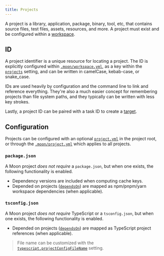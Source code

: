 ```yaml
---
title: Projects
---
```


A project is a library, application, package, binary, tool, etc, that contains source files, test
files, assets, resources, and more. A project must exist and be configured within a
[workspace](./workspace).

## ID

A project identifier is a unique resource for locating a project. The ID is explicitly configured
within [`.moon/workspace.yml`](../config/workspace), as a key within the
[`projects`](../config/workspace#projects) setting, and can be written in camelCase, kebab-case, or
snake_case.

IDs are used heavily by configuration and the command line to link and reference everything. They're
also a much easier concept for remembering projects than file system paths, and they typically can
be written with less key strokes.

Lastly, a project ID can be paired with a task ID to create a [target](./target).

## Configuration

Projects can be configured with an optional [`project.yml`](../config/project) in the project root,
or through the [`.moon/project.yml`](../config/global-project) which applies to all projects.

### `package.json`

A Moon project _does not require_ a `package.json`, but when one exists, the following functionality
is enabled.

- Dependency versions are included when computing cache keys.
- Depended on projects ([`dependsOn`](../config/project#dependson)) are mapped as npm/pnpm/yarn
  workspace dependencies (when applicable).

### `tsconfig.json`

A Moon project _does not require_ TypeScript or a `tsconfig.json`, but when one exists, the
following functionality is enabled.

- Depended on projects ([`dependsOn`](../config/project#dependson)) are mapped as TypeScript project
  references (when applicable).

> File name can be customized with the
> [`typescript.projectConfigFileName`](../config/workspace#projectconfigfilename) setting.
